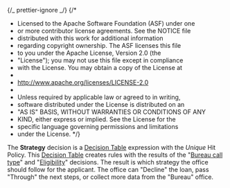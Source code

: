 {/_ prettier-ignore _/}
{/\*

- Licensed to the Apache Software Foundation (ASF) under one
- or more contributor license agreements. See the NOTICE file
- distributed with this work for additional information
- regarding copyright ownership. The ASF licenses this file
- to you under the Apache License, Version 2.0 (the
- "License"); you may not use this file except in compliance
- with the License. You may obtain a copy of the License at
-
- http://www.apache.org/licenses/LICENSE-2.0
-
- Unless required by applicable law or agreed to in writing,
- software distributed under the License is distributed on an
- "AS IS" BASIS, WITHOUT WARRANTIES OR CONDITIONS OF ANY
- KIND, either express or implied. See the License for the
- specific language governing permissions and limitations
- under the License.
  \*/}


<Meta title="Use cases/Loan Originations/Bureau Strategy Decision Service/Strategy" of={Strategy} />

The **Strategy** decision is a
[Decision Table](/docs/boxed-expressions-decision-table--overview) expression with the
_Unique_ Hit Policy. This [Decision Table](/docs/boxed-expressions-decision-table--overview)
creates rules with the results of the
"[Bureau call type](/docs/use-cases-loan-originations-bureau-strategy-decision-service-bureau-call-type--overview)"
and "[Eligibility](/docs/use-cases-loan-originations-bureau-strategy-decision-service-eligibility--overview)" decisions.
The result is which strategy the office should follow for the applicant. The office can "Decline" the loan, pass "Through"
the next steps, or collect more data from the "Bureau" office.

<Story of={Strategy.Expression} />
